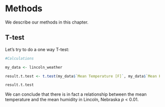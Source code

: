 # Methods {#Designs}

We describe our methods in this chapter.

## T-test 

Let's try to do a one way T-test:

``` r

#Calculations

my_data <- lincoln_weather

result.t.test <- t.test(my_data$`Mean Temperature [F]`, my_data$`Mean Humidity`, paired = FALSE)

result.t.test

```

We can conclude that there is in fact a relationship between the mean temperature and the mean humidity in Lincoln, Nebraska _p_ < 0.01. 




